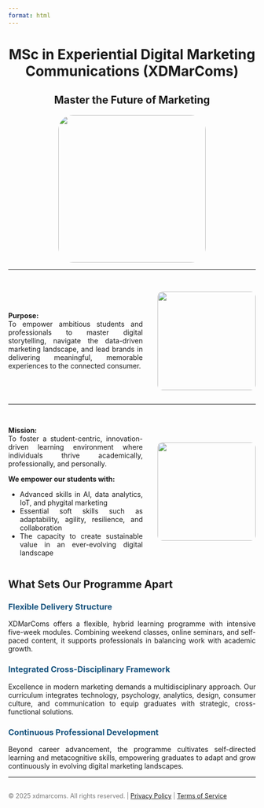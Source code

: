```yaml
---
format: html
---
```


<style>
.center {
  text-align: center;
}

.logo {
  width: 300px;
  border-radius: 30px;
  display: block;
  margin: 0 auto;
}

.flex-container {
  display: flex;
  align-items: center;
  justify-content: space-between;
  margin-top: 30px;
}

.text {
  width: 70%;
  text-align: justify;
}

.side-image {
  width: 200px;
  border-radius: 10px;
  margin-left: 30px;
}

.footer {
  text-align: center;
  font-size: 0.9em;
  margin-top: 30px;
  color: #777;
}

h2, h3 {
  text-align: left;
}

p {
  text-align: justify;
}

.blue-title {
  color: #16537e;
}
</style>

# MSc in Experiential Digital Marketing Communications (XDMarComs) {.center}

## Master the Future of Marketing {.center}

<div class="center">
  <img src="images/logomaster.jpg" class="logo">
</div>

---

<div class="flex-container">
<div class="text">

**Purpose:**  
To empower ambitious students and professionals to master digital storytelling, navigate the data-driven marketing landscape, and lead brands in delivering meaningful, memorable experiences to the connected consumer.

</div>
<div>
  <img src="images/pic1.jpg" class="side-image">
</div>
</div>

---

<div class="flex-container">
<div class="text">

**Mission:**  
To foster a student-centric, innovation-driven learning environment where individuals thrive academically, professionally, and personally.

**We empower our students with:**

- Advanced skills in AI, data analytics, IoT, and phygital marketing  
- Essential soft skills such as adaptability, agility, resilience, and collaboration  
- The capacity to create sustainable value in an ever-evolving digital landscape  

</div>
<div>
  <img src="images/pic2.jpg" class="side-image">
</div>
</div>

## What Sets Our Programme Apart

<h3 class="blue-title">Flexible Delivery Structure</h3>

XDMarComs offers a flexible, hybrid learning programme with intensive five-week modules. Combining weekend classes, online seminars, and self-paced content, it supports professionals in balancing work with academic growth.

<h3 class="blue-title">Integrated Cross-Disciplinary Framework</h3>

Excellence in modern marketing demands a multidisciplinary approach. Our curriculum integrates technology, psychology, analytics, design, consumer culture, and communication to equip graduates with strategic, cross-functional solutions.

<h3 class="blue-title">Continuous Professional Development</h3>

Beyond career advancement, the programme cultivates self-directed learning and metacognitive skills, empowering graduates to adapt and grow continuously in evolving digital marketing landscapes.

---

<div class="footer">
  © 2025 xdmarcoms. All rights reserved. | <a href="#">Privacy Policy</a> | <a href="#">Terms of Service</a>
</div>
